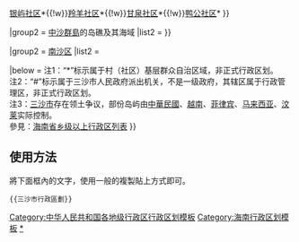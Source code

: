 {{Navbox
|name = 三沙市行政區劃
|title = [[三沙市]]行政區劃
|above = 隸屬：[[中華人民共和國]][[海南省]]　　政府駐地：[[西沙区]][[永興島]]
|state = {{{state<includeonly>|collapsed</includeonly>}}}

|group1 = [[西沙区]]
|list1 =
{{Navbox|child
|group1 = [[西沙群島]]
|list1 =
{{Navbox|child
|group1 = 永兴（镇）管理委员会#
|list1 = [[永兴社区]]*{{!w}}[[营区社区]]*
|group2 = [[七连屿]]管理委员会#
|list2 = [[北岛 (西沙群岛)|北岛社区]]*{{!w}}[[赵述社区]]*
|group3 = [[永乐群岛]]管理委员会#
|list3 = [[晋卿社区]]*{{!w}}[[银屿|银屿社区]]*{{!w}}[[羚羊社区]]*{{!w}}[[甘泉岛|甘泉社区]]*{{!w}}[[鸭公社区]]*
}}

|group2 = [[中沙群島]]的岛礁及其海域
|list2 =
{{Navbox |child
|group1 = [[中沙島礁虛擬鎮]]
|list1 = [[中沙島礁虛擬鎮|中沙岛礁虚拟社区]]
}}
}}

|group2 = [[南沙区 (三沙市)|南沙区]]
|list2 =
{{Navbox |child
|group1 = [[南沙群岛|南沙]]管理委员会#
|list1 = [[美济社区]]
}}


|below = 注1：“*”标示属于村（社区）基层群众自治区域，非正式行政区划。<br />注2：“#”标示属于三沙市人民政府派出机关，不是一级政府，其辖区属于行政管理区，非正式行政区划。<br />注3：[[三沙市]]存在领土争议，部份岛屿由[[中華民國]]、[[越南]]、[[菲律宾]]、[[马来西亚]]、[[汶莱]]实际控制。<br />參見：[[海南省乡级以上行政区列表]]
}}<noinclude>

== 使用方法 ==
將下面框內的文字，使用一般的複製貼上方式即可。
<pre>{{三沙市行政區劃}}</pre>

[[Category:中华人民共和国各地级行政区行政区划模板]]
[[Category:海南行政区划模板]]
[[Category:三沙市行政区划|*]]
</noinclude>